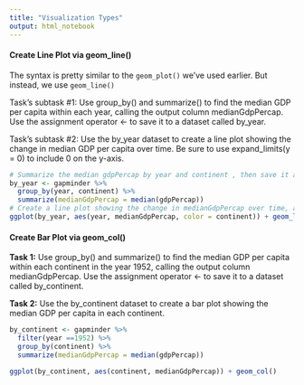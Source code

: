 ```yaml
---
title: "Visualization Types"
output: html_notebook
---
```


#### Create Line Plot via geom_line()

The syntax is pretty similar to the `geom_plot()` we've used earlier.  But instead, we use `geom_line()`

Task's subtask #1:  Use group_by() and summarize() to find the median GDP per capita within each year, calling the output column medianGdpPercap. Use the assignment operator <- to save it to a dataset called by_year.

Task's subtask #2: Use the by_year dataset to create a line plot showing the change in median GDP per capita over time. Be sure to use expand_limits(y = 0) to include 0 on the y-axis.

```r
# Summarize the median gdpPercap by year and continent , then save it as by_year
by_year <- gapminder %>%
  group_by(year, continent) %>%
  summarize(medianGdpPercap = median(gdpPercap))
# Create a line plot showing the change in medianGdpPercap over time, and add color per continent
ggplot(by_year, aes(year, medianGdpPercap, color = continent)) + geom_line() + expand_limits(y=0)
```

#### Create Bar Plot via geom_col()

__Task 1:__ Use group_by() and summarize() to find the median GDP per capita within each continent in the year 1952, calling the output column medianGdpPercap. Use the assignment operator <- to save it to a dataset called by_continent.

__Task 2:__ Use the by_continent dataset to create a bar plot showing the median GDP per capita in each continent.

```r
by_continent <- gapminder %>%
  filter(year ==1952) %>%
  group_by(continent) %>%
  summarize(medianGdpPercap = median(gdpPercap))

ggplot(by_continent, aes(continent, medianGdpPercap)) + geom_col() 
```